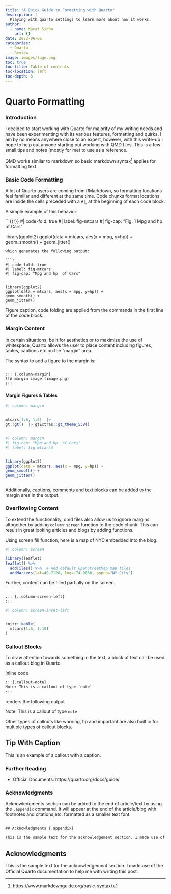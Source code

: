 ```yaml
---
title: "A Quick Guide to Formatting with Quarto"
description: |
  Playing with quarto settings to learn more about how it works.
author:
  - name: Karat Sidhu
    url: {}
date: 2022-06-06
categories:
  - Quarto
  - Review
image: images/logo.png
toc: true
toc-title: Table of contents
toc-location: left
toc-depth: 6
---
```


# Quarto Formatting

### Introduction

I decided to start working with Quarto for majority of my writing needs and have been experimenting with its 
various features, formatting and quirks. I am by no means anywhere close to an expert, however, with this write-up I 
hope to help out anyone starting out working with QMD files. This is a few small tips and notes (mostly for me) to use as a reference.

QMD works similar to markdown so basic markdown syntax^[https://www.markdownguide.org/basic-syntax/] applies for formatting text.


### Basic Code Formatting 

A lot of Quarto users are coming from RMarkdown, so formatting locations feel familiar and different at the same time.
Code chunks format locations are inside the cells preceded with a `#|`, at the beginning of each
code block.

A simple example of this behavior: 


```{{r}}
#| code-fold: true
#| label: fig-mtcars
#| fig-cap: "Fig. 1 Mpg and hp  of Cars"


library(ggplot2)
ggplot(data = mtcars, aes(x = mpg, y=hp)) +
geom_smooth() +
geom_jitter()

```
which generates the following output: 

```r
#| code-fold: true
#| label: fig-mtcars
#| fig-cap: "Mpg and hp  of Cars"


library(ggplot2)
ggplot(data = mtcars, aes(x = mpg, y=hp)) +
geom_smooth() +
geom_jitter()

```

Figure caption, code folding are applied from the commands in the first line of the code block.


### Margin Content

In certain situations, be it for aesthetics or to maximize the use of whitespace, 
Quarto allows the user to place content including figures, tables, captions etc on the "margin" area.

The syntax to add a figure to the margin is: 

```default

::: {.column-margin}
![A margin image](image.png)
:::

```
#### Margin Figures & Tables


```r
#| column: margin


mtcars[1:6, 1:3]  |> 
gt::gt()  |> gtExtras::gt_theme_538()



```



```r
#| column: margin
#| fig-cap: "Mpg and hp  of Cars"
#| label: fig-mtcars3


library(ggplot2)
ggplot(data = mtcars, aes(x = mpg, y=hp)) +
geom_smooth() +
geom_jitter()



```

Additionally, captions, comments and text blocks can be added to the margin area in the output. 


### Overflowing Content

To extend the functionality, qmd files also allow us to ignore margins altogether
by adding `column:screen` function to the code chunk. This can result in
great looking articles and blogs by adding functions.

Using screen fill function, here is a map of NYC embedded into the blog.

```r
#| column: screen

library(leaflet)
leaflet() %>%
  addTiles() %>%  # Add default OpenStreetMap map tiles
  addMarkers(lat=40.7128, lng=-74.0060, popup="NY City")
```

Further, content can be filled partially on the screen. 

```default

::: {..column-screen-left}
:::

```


::: {..column-screen-left}

```r
#| column: screen-inset-left


knitr::kable(
  mtcars[1:6, 1:10]
)

```


:::



### Callout Blocks


To draw attention towards something in the text, a block of text call be used as a callout blog in Quarto.

Inline code 

```default
:::{.callout-note}
Note: This is a callout of type `note`
:::

```
renders the following output

:::{.callout-note}
Note: This is a callout of type `note`
:::

Other types of callouts like warning, tip and important are also built in for
multiple types of callout blocks.


:::{.callout-tip}
## Tip With Caption

This is an example of a callout with a caption.
:::



### Further Reading

- Official Documents: https://quarto.org/docs/guide/


### Acknowledgments

Acknowledgments section can be added to the end of article/text by using the `.appendix` command. 
It will appear at the end of the article/blog with footnotes and citations,etc. formatted as a smaller text font.

```default

## Acknowledgments {.appendix}

This is the sample text for the acknowledgement section. I made use of the Official Quarto documentation to help me with writing this post. 


```



## Acknowledgments {.appendix}

This is the sample text for the acknowledgement section. I made use of the Official Quarto documentation to help me with writing this post. 



